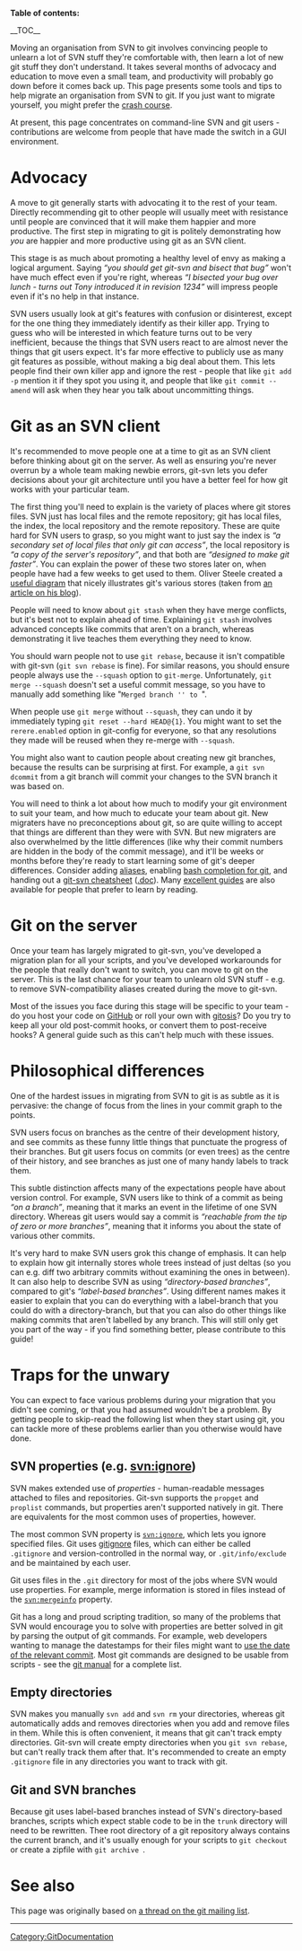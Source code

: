 '''Table of contents:'''

__TOC__

Moving an organisation from SVN to git involves convincing people to unlearn a lot of SVN stuff they're comfortable with, then learn a lot of new git stuff they don't understand.  It takes several months of advocacy and education to move even a small team, and productivity will probably go down before it comes back up.  This page presents some tools and tips to help migrate an organisation from SVN to git.  If you just want to migrate yourself, you might prefer the [http://git.or.cz/course/svn.html crash course].

At present, this page concentrates on command-line SVN and git users - contributions are welcome from people that have made the switch in a GUI environment.

= Advocacy =

A move to git generally starts with advocating it to the rest of your team.  Directly recommending git to other people will usually meet with resistance until people are convinced that it will make them happier and more productive.  The first step in migrating to git is politely demonstrating how ''you'' are happier and more productive using git as an SVN client.

This stage is as much about promoting a healthy level of envy as making a logical argument.  Saying ''&ldquo;you should get git-svn and bisect that bug&rdquo;'' won't have much effect even if you're right, whereas ''&ldquo;I bisected your bug over lunch - turns out Tony introduced it in revision 1234&rdquo;'' will impress people even if it's no help in that instance.

SVN users usually look at git's features with confusion or disinterest, except for the one thing they immediately identify as their killer app.  Trying to guess who will be interested in which feature turns out to be very inefficient, because the things that SVN users react to are almost never the things that git users expect.  It's far more effective to publicly use as many git features as possible, without making a big deal about them.  This lets people find their own killer app and ignore the rest - people that like <tt>git add -p</tt> mention it if they spot you using it, and people that like <tt>git commit --amend</tt> will ask when they hear you talk about uncommitting things.

= Git as an SVN client =

It's recommended to move people one at a time to git as an SVN client before thinking about git on the server.  As well as ensuring you're never overrun by a whole team making newbie errors, git-svn lets you defer decisions about your git architecture until you have a better feel for how git works with your particular team.

The first thing you'll need to explain is the variety of places where git stores files.  SVN just has local files and the remote repository; git has local files, the index, the local repository and the remote repository.  These are quite hard for SVN users to grasp, so you might want to just say the index is ''&ldquo;a secondary set of local files that only git can access&rdquo;'', the local repository is ''&ldquo;a copy of the server's repository&rdquo;'', and that both are ''&ldquo;designed to make git faster&rdquo;''.  You can explain the power of these two stores later on, when people have had a few weeks to get used to them.  Oliver Steele created a [http://osteele.com/images/2008/git-transport.png useful diagram] that nicely illustrates git's various stores (taken from [http://osteele.com/archives/2008/05/my-git-workflow an article on his blog]).

People will need to know about <tt>git stash</tt> when they have merge conflicts, but it's best not to explain ahead of time.  Explaining <tt>git stash</tt> involves advanced concepts like commits that aren't on a branch, whereas demonstrating it live teaches them everything they need to know.

You should warn people not to use <tt>git rebase</tt>, because it isn't compatible with git-svn (<tt>git svn rebase</tt> is fine).  For similar reasons, you should ensure people always use the <tt>--squash</tt> option to <tt>git-merge</tt>.  Unfortunately, <tt>git merge --squash</tt> doesn't set a useful commit message, so you have to manually add something like "<tt>Merged branch <i>'<from>'</i> to ''<to>''</tt>".

When people use <tt>git merge</tt> without <tt>--squash</tt>, they can undo it by immediately typing <tt>git reset --hard HEAD@{1}</tt>.  You might want to set the <tt>rerere.enabled</tt> option in git-config for everyone, so that any resolutions they made will be reused when they re-merge with <tt>--squash</tt>.

You might also want to caution people about creating new git branches, because the results can be surprising at first.  For example, a <tt>git svn dcommit</tt> from a git branch will commit your changes to the SVN branch it was based on.

You will need to think a lot about how much to modify your git environment to suit your team, and how much to educate your team about git.  New migraters have no preconceptions about git, so are quite willing to accept that things are different than they were with SVN.  But new migraters are also overwhelmed by the little differences (like why their commit numbers are hidden in the body of the commit message), and it'll be weeks or months before they're ready to start learning some of git's deeper differences.  Consider adding [[Aliases#SVN-like aliases|aliases]], enabling [[Interfaces, frontends, and tools#git-completion.bash (in `contrib/completion`)|bash completion for git]], and handing out a [[Media:Git-svn-cheatsheet.pdf|git-svn cheatsheet]] ([[Media:Git-svn-cheatsheet.doc|.doc]]).  Many [http://git-scm.com/documentation excellent guides] are also available for people that prefer to learn by reading.

= Git on the server =

Once your team has largely migrated to git-svn, you've developed a migration plan for all your scripts, and you've developed workarounds for the people that really don't want to switch, you can move to git on the server.  This is the last chance for your team to unlearn old SVN stuff - e.g. to remove SVN-compatibility aliases created during the move to git-svn.

Most of the issues you face during this stage will be specific to your team - do you host your code on [http://github.com GitHub] or roll your own with [[Interfaces, frontends, and tools#gitosis|gitosis]]?  Do you try to keep all your old post-commit hooks, or convert them to post-receive hooks?  A general guide such as this can't help much with these issues.

= Philosophical differences =

One of the hardest issues in migrating from SVN to git is as subtle as it is pervasive: the change of focus from the lines in your commit graph to the points.

SVN users focus on branches as the centre of their development history, and see commits as these funny little things that punctuate the progress of their branches.  But git users focus on commits (or even trees) as the centre of their history, and see branches as just one of many handy labels to track them.

This subtle distinction affects many of the expectations people have about version control.  For example, SVN users like to think of a commit as being ''&ldquo;on a branch&rdquo;'', meaning that it marks an event in the lifetime of one SVN directory.  Whereas git users would say a commit is ''&ldquo;reachable from the tip of zero or more branches&rdquo;'', meaning that it informs you about the state of various other commits.

It's very hard to make SVN users grok this change of emphasis.  It can help to explain how git internally stores whole trees instead of just deltas (so you can e.g. diff two arbitrary commits without examining the ones in between).  It can also help to describe SVN as using ''&ldquo;directory-based branches&rdquo;'', compared to git's ''&ldquo;label-based branches&rdquo;''.  Using different names makes it easier to explain that you can do everything with a label-branch that you could do with a directory-branch, but that you can also do other things like making commits that aren't labelled by any branch.  This will still only get you part of the way - if you find something better, please contribute to this guide!

= Traps for the unwary =

You can expect to face various problems during your migration that you didn't see coming, or that you had assumed wouldn't be a problem.  By getting people to skip-read the following list when they start using git, you can tackle more of these problems earlier than you otherwise would have done.

== SVN properties (e.g. svn:ignore) ==

SVN makes extended use of ''properties'' - human-readable messages attached to files and repositories.  Git-svn supports the <tt>propget</tt> and <tt>proplist</tt> commands, but properties aren't supported natively in git.  There are equivalents for the most common uses of properties, however.

The most common SVN property is <tt>svn:ignore</tt>, which lets you ignore specified files.  Git uses [http://www.kernel.org/pub/software/scm/git/docs/gitignore.html gitignore] files, which can either be called <tt>.gitignore</tt> and version-controlled in the normal way, or <tt>.git/info/exclude</tt> and be maintained by each user.

Git uses files in the <tt>.git</tt> directory for most of the jobs where SVN would use properties.  For example, merge information is stored in files instead of the <tt>svn:mergeinfo</tt> property.

Git has a long and proud scripting tradition, so many of the problems that SVN would encourage you to solve with properties are better solved in git by parsing the output of git commands.  For example, web developers wanting to manage the datestamps for their files might want to [[ExampleScripts#Setting the timestamps of the files to the commit timestamp of the commit which last touched them|use the date of the relevant commit]].  Most git commands are designed to be usable from scripts - see the [http://www.kernel.org/pub/software/scm/git/docs/git.html git manual] for a complete list.

== Empty directories ==

SVN makes you manually <tt>svn add</tt> and <tt>svn rm</tt> your directories, whereas git automatically adds and removes directories when you add and remove files in them.  While this is often convenient, it means that git can't track empty directories.  Git-svn will create empty directories when you <tt>git svn rebase</tt>, but can't really track them after that.  It's recommended to create an empty <tt>.gitignore</tt> file in any directories you want to track with git.

== Git and SVN branches ==

Because git uses label-based branches instead of SVN's directory-based branches, scripts which expect stable code to be in the <tt>trunk</tt> directory will need to be rewritten.  Thee root directory of a git repository always contains the current branch, and it's usually enough for your scripts to <tt>git checkout ''<branch-you-want>''</tt> or create a zipfile with <tt>git archive ''<branch-you-want>''</tt>.

= See also =

This page was originally based on [http://marc.info/?l=git&m=127445374518553&w=2 a thread on the git mailing list].

----
[[Category:GitDocumentation]]